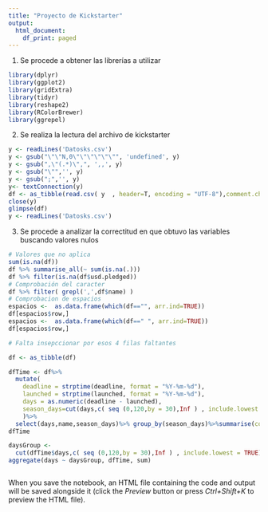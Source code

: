 ```yaml
---
title: "Proyecto de Kickstarter"
output:
  html_document:
    df_print: paged
---
```


1.  Se procede a obtener las librerías a utilizar

```r
library(dplyr)
library(ggplot2)
library(gridExtra)
library(tidyr)
library(reshape2)
library(RColorBrewer)
library(ggrepel)
```

2.  Se realiza la lectura del archivo de kickstarter

```r
y <- readLines('Datosks.csv')
y <- gsub("\"\"N,0\"\"\"\"\"\"", 'undefined', y)
y <- gsub(",\"(.*)\",", ',,', y)
y <- gsub("\"",'', y)
y <- gsub(";",'', y)
y<- textConnection(y)
df <- as_tibble(read.csv( y  , header=T, encoding = "UTF-8"),comment.char ="")
close(y)
glimpse(df)
y <- readLines('Datosks.csv')
```

3.  Se procede a analizar la correctitud en que obtuvo las variables buscando valores nulos

```r
# Valores que no aplica
sum(is.na(df))
df %>% summarise_all(~ sum(is.na(.)))
df %>% filter(is.na(df$usd.pledged))
# Comprobación del caracter 
df %>% filter( grepl(',',df$name) ) 
# Comprobacion de espacios
espacios <-  as.data.frame(which(df=="", arr.ind=TRUE))
df[espacios$row,]
espacios <-  as.data.frame(which(df==" ", arr.ind=TRUE))
df[espacios$row,]

# Falta insepccionar por esos 4 filas faltantes


```

```r
df <- as_tibble(df)

dfTime <- df%>%
  mutate(
    deadline = strptime(deadline, format = "%Y-%m-%d"),
    launched = strptime(launched, format = "%Y-%m-%d"),
    days = as.numeric(deadline - launched),
    season_days=cut(days,c( seq (0,120,by = 30),Inf ) , include.lowest = TRUE)
    )%>%
  select(days,name,season_days)%>% group_by(season_days)%>%summarise(count = length(season_days))
dfTime
```

```r

daysGroup <- 
  cut(dfTime$days,c( seq (0,120,by = 30),Inf ) , include.lowest = TRUE)
aggregate(days ~ daysGroup, dfTime, sum)



```

When you save the notebook, an HTML file containing the code and output will be saved alongside it (click the *Preview* button or press *Ctrl+Shift+K* to preview the HTML file).
